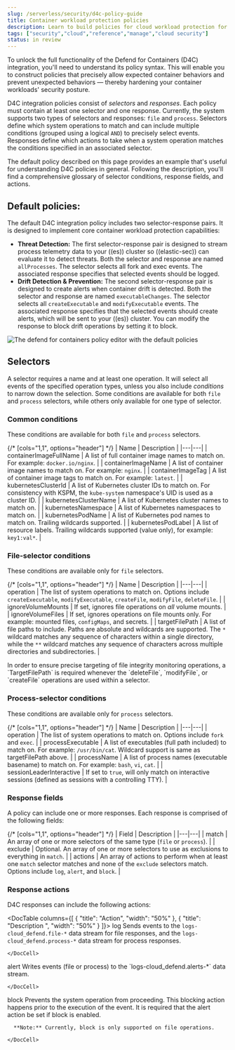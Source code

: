 ```yaml
---
slug: /serverless/security/d4c-policy-guide
title: Container workload protection policies
description: Learn to build policies for cloud workload protection for Kubernetes.
tags: ["security","cloud","reference","manage","cloud security"]
status: in review
---
```


<div id="d4c-policy-guide"></div>

To unlock the full functionality of the Defend for Containers (D4C) integration, you'll need to understand its policy syntax. This will enable you to construct policies that precisely allow expected container behaviors and prevent unexpected behaviors — thereby hardening your container workloads' security posture.

D4C integration policies consist of _selectors_ and _responses_. Each policy must contain at least one selector and one response. Currently, the system supports two types of selectors and responses: `file` and `process`.
Selectors define which system operations to match and can include multiple conditions (grouped using a logical `AND`) to precisely select events. Responses define which actions to take when a system operation matches the conditions specified in an associated selector.

The default policy described on this page provides an example that's useful for understanding D4C policies in general. Following the description, you'll find a comprehensive glossary of selector conditions, response fields, and actions.

<div id="d4c-default-policies"></div>

## Default policies:
The default D4C integration policy includes two selector-response pairs. It is designed to implement core container workload protection capabilities:

- **Threat Detection:** The first selector-response pair is designed to stream process telemetry data to your ((es)) cluster so ((elastic-sec)) can evaluate it to detect threats. Both the selector and response are named `allProcesses`. The selector selects all fork and exec events. The associated response specifies that selected events should be logged.
- **Drift Detection & Prevention:** The second selector-response pair is designed to create alerts when container drift is detected. Both the selector and response are named `executableChanges`. The selector selects all `createExecutable` and `modifyExecutable` events. The associated response specifies that the selected events should create alerts, which will be sent to your ((es)) cluster. You can modify the response to block drift operations by setting it to block.

![The defend for containers policy editor with the default policies](../images/d4c-policy-guide/-cloud-native-security-d4c-policy-editor.png)

<div id="d4c-selectors-glossary"></div>

## Selectors
A selector requires a name and at least one operation. It will select all events of the specified operation types, unless you also include _conditions_ to narrow down the selection. Some conditions are available for both `file` and `process` selectors, while others only available for one type of selector.

### Common conditions
These conditions are available for both `file` and `process` selectors.

{/* [cols="1,1", options="header"] */}
| Name | Description  |
|---|---|
| containerImageFullName | A list of full container image names to match on. For example: `docker.io/nginx`. |
| containerImageName | A list of container image names to match on. For example: `nginx`. |
| containerImageTag | A list of container image tags to match on. For example: `latest`. |
| kubernetesClusterId | A list of Kubernetes cluster IDs to match on. For consistency with KSPM, the `kube-system` namespace's UID is used as a cluster ID. |
| kubernetesClusterName | A list of Kubernetes cluster names to match on. |
| kubernetesNamespace | A list of Kubernetes namespaces to match on. |
| kubernetesPodName | A list of Kubernetes pod names to match on. Trailing wildcards supported. |
| kubernetesPodLabel | A list of resource labels. Trailing wildcards supported (value only), for example: `key1:val*`. |

### File-selector conditions
These conditions are available only for `file` selectors.

{/* [cols="1,1", options="header"] */}
| Name | Description  |
|---|---|
| operation | The list of system operations to match on. Options include `createExecutable`, `modifyExecutable`, `createFile`, `modifyFile`, `deleteFile`. |
| ignoreVolumeMounts | If set, ignores file operations on _all_ volume mounts. |
| ignoreVolumeFiles | If set, ignores operations on file mounts only. For example: mounted files, `configMaps`, and secrets. |
| targetFilePath | A list of file paths to include. Paths are absolute and wildcards are supported. The `*` wildcard matches any sequence of characters within a single directory, while the `**` wildcard matches any sequence of characters across multiple directories and subdirectories. |

<DocCallOut title="Note">
In order to ensure precise targeting of file integrity monitoring operations, a `TargetFilePath` is required whenever the `deleteFile`, `modifyFile`, or `createFile` operations are used within a selector.
</DocCallOut>

### Process-selector conditions
These conditions are available only for `process` selectors.

{/* [cols="1,1", options="header"] */}
| Name | Description  |
|---|---|
| operation | The list of system operations to match on. Options include `fork` and `exec`. |
| processExecutable | A list of executables (full path included) to match on. For example: `/usr/bin/cat`. Wildcard support is same as targetFilePath above. |
| processName | A list of process names (executable basename) to match on. For example: `bash`, `vi`, `cat`. |
| sessionLeaderInteractive | If set to `true`, will only match on interactive sessions (defined as sessions with a controlling TTY). |

### Response fields
A policy can include one or more responses. Each response is comprised of the following fields:

{/* [cols="1,1", options="header"] */}
| Field | Description  |
|---|---|
| match | An array of one or more selectors of the same type (`file` or `process`). |
| exclude | Optional. An array of one or more selectors to use as exclusions to everything in `match`. |
| actions | An array of actions to perform when at least one `match` selector matches and none of the `exclude` selectors match. Options include `log`, `alert`, and `block`. |

### Response actions
D4C responses can include the following actions:

<DocTable columns={[
  {
    "title": "Action",
    "width": "50%"
  },
  {
    "title": "Description ",
    "width": "50%"
  }
]}>
  <DocRow>
    <DocCell>log</DocCell>
    <DocCell>
      Sends events to the `logs-cloud_defend.file-*` data stream for file responses, and the `logs-cloud_defend.process-*` data stream for process responses.
      
    </DocCell>
  </DocRow>
  <DocRow>
    <DocCell>alert</DocCell>
    <DocCell>
      Writes events (file or process) to the `logs-cloud_defend.alerts-*` data stream.
      
    </DocCell>
  </DocRow>
  <DocRow>
    <DocCell>block</DocCell>
    <DocCell>
      Prevents the system operation from proceeding. This blocking action happens prior to the execution of the event. It is required that the alert action be set if block is enabled.
      
      **Note:** Currently, block is only supported on file operations.
      
    </DocCell>
  </DocRow>
</DocTable>
